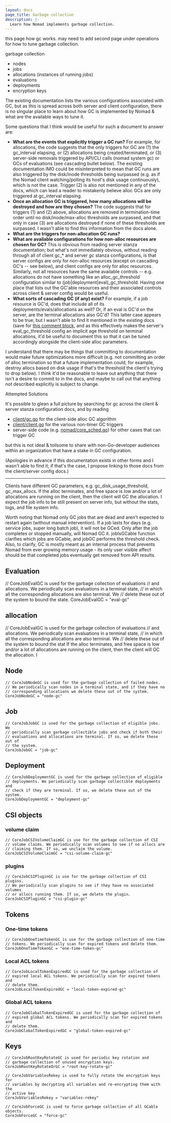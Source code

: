 ```yaml
---
layout: docs
page_title: Garbage collection
description: |-
  Learn how Nomad implements garbage collection.
---
```



this page how gc works. may need to add second page under operations for how to
tune garbage collection.

garbage collection
- nodes
- jobs
- allocations (instances of running jobs)
- evaluations
- deployments
- encryption keys


The existing documentation lists the various configurations associated with GC, but as this is spread across both server and client configuration, there is no singular place to learn about how GC is implemented by Nomad & what are the available ways to tune it.

Some questions that I think would be useful for such a document to answer are:

- **What are the events that explicitly trigger a GC run?** For example, for
  allocations, the code suggests that the only triggers for GC are (1) the
  gc_interval elapsing, or (2) allocations being created/terminated, or (3)
  server-side removals triggered by API/CLI calls (nomad system gc) or GCs of
  evaluations (see cascading bullet below). The existing documentation IMO could
  be misinterpreted to mean that GC runs are also triggered by the disk/inode
  thresholds being surpassed (e.g. as if the Nomad client watching/polling its
  host's disk usage continuously), which is not the case. Trigger (2) is also
  not mentioned in any of the docs, which can lead a reader to mistakenly
  believe alloc GCs are only triggered at gc_interval elapsing.
- **Once an allocation GC is triggered, how many allocations will be destroyed and
  how are they chosen?** The code suggests that for triggers (1) and (2) above,
  allocations are removed in termination-time order until no
  disk/inode/max-alloc thresholds are surpassed, and that only in case (3) are
  allocations destroyed if none of these thresholds are surpassed. I wasn't able
  to find this information from the docs alone.
- **What are the triggers for non-allocation GC runs?**
- **What are available configurations for how non-alloc resources are chosen for
  GC?** This is obvious from reading server stanza documentation; but what's not
  immediately obvious, without reading through all of client gc_* and server
  *_gc_* stanza configurations, is that server configs are only for non-alloc
  resources (except on cascading GC's -- see below), and client configs are only
  for alloc resources. Similarly, not all resources have the same available
  controls -- e.g. allocations do not have something like an alloc_gc_threshold
  configuration similar to (job|deployment|eval)_gc_threshold. Having one place
  that lists out the GC'able resources and their associated controls across
  client & server config would be useful.
- **What sorts of cascading GC (if any) exist?** For example, if a job resource
  is GC'd, does that include all of its deployments/evals/allocations as well?
  Or, if an eval is GC'd on the server, are the terminal allocations also GC'd?
  This latter case appears to be true, but I wasn't able to find it mentioned in
  the existing docs (save for [this comment
  block](https://pkg.go.dev/github.com/hashicorp/nomad@v1.3.0/nomad/structs#CoreJobEvalGC),
  and as this effectively makes the server's eval_gc_threshold config an
  implicit age threshold on terminal allocations, it'd be useful to document
  this so that it can be tuned accordingly alongside the client-side alloc
  parameters.

I understand that there may be things that committing to documentation would
make future optimizations more difficult (e.g. not committing an order of alloc
termination so that a future implementation could, for example, destroy allocs
based on disk usage if that's the threshold the client's trying to drop below).
I think it'd be reasonable to leave out anything that there isn't a desire to
commit to in the docs, and maybe to call out that anything not described
explicitly is subject to change.

Attempted Solutions

 It's possible to glean a full picture by searching for gc
across the client & server stanza configuration docs, and by reading

- [client/gc.go](https://github.com/hashicorp/nomad/blob/9347613/client/gc.go)
  for the client-side alloc GC algorithm
- [client/client.go](https://github.com/hashicorp/nomad/blob/9347613/client/client.go)  for the various non-timer GC triggers
- server-side code (e.g.
[nomad/core_sched.go](https://github.com/hashicorp/nomad/blob/9347613/nomad/core_sched.go)) for other cases that can trigger GC

but this is not ideal & toilsome to share with non-Go-developer audiences within
an organization that have a stake in GC configuration.

(Apologies in advance if this documentation exists in other forms and I wasn't able to find it; if that's the case, I propose linking to those docs from the client/server config docs.)

-----
 Clients have different GC parameters, e.g. gc_disk_usage_threshold,
 gc_max_allocs. If the alloc terminates, and free space is low and/or a lot of
 allocations are running on the client, then the client will GC the allocation.
 I expect the job info to be still present on server info, but without the
 stats, logs, and file system info.

Worth noting that Nomad only GC jobs that are dead and aren't expected to restart again (without manual intervention). If a job lasts for days (e.g. service jobs, super long batch job), it will not be GCed. Only after the job completes or stopped manually, will Nomad GC it. jobIsGCable function clarifies which jobs are GCable, and jobGC performs the threshold check. Also, to clarify, GC is mostly meant as an internal process that prevents Nomad from ever growing memory usage - its only user visible affect should be that completed jobs eventually get removed from API results.



## Evaluation

// CoreJobEvalGC is used for the garbage collection of evaluations
	// and allocations. We periodically scan evaluations in a terminal state,
	// in which all the corresponding allocations are also terminal. We
	// delete these out of the system to bound the state.
	CoreJobEvalGC = "eval-gc"

## allocation
 // CoreJobEvalGC is used for the garbage collection of evaluations
	// and allocations. We periodically scan evaluations in a terminal state,
	// in which all the corresponding allocations are also terminal. We
	// delete these out of the system to bound the stat
 If the alloc terminates, and free space is low and/or a lot of allocations are
 running on the client, then the client will GC the allocation. I

## Node
	// CoreJobNodeGC is used for the garbage collection of failed nodes.
	// We periodically scan nodes in a terminal state, and if they have no
	// corresponding allocations we delete these out of the system.
	CoreJobNodeGC = "node-gc"

## Job
	// CoreJobJobGC is used for the garbage collection of eligible jobs. We
	// periodically scan garbage collectible jobs and check if both their
	// evaluations and allocations are terminal. If so, we delete these out of
	// the system.
	CoreJobJobGC = "job-gc"

## Deployment
	// CoreJobDeploymentGC is used for the garbage collection of eligible
	// deployments. We periodically scan garbage collectible deployments and
	// check if they are terminal. If so, we delete these out of the system.
	CoreJobDeploymentGC = "deployment-gc"

## CSI objects

### volume claim
	// CoreJobCSIVolumeClaimGC is use for the garbage collection of CSI
	// volume claims. We periodically scan volumes to see if no allocs are
	// claiming them. If so, we unclaim the volume.
	CoreJobCSIVolumeClaimGC = "csi-volume-claim-gc"

### plugins
	// CoreJobCSIPluginGC is use for the garbage collection of CSI plugins.
	// We periodically scan plugins to see if they have no associated volumes
	// or allocs running them. If so, we delete the plugin.
	CoreJobCSIPluginGC = "csi-plugin-gc"

## Tokens
### One-time tokens
	// CoreJobOneTimeTokenGC is use for the garbage collection of one-time
	// tokens. We periodically scan for expired tokens and delete them.
	CoreJobOneTimeTokenGC = "one-time-token-gc"

### Local ACL tokens
	// CoreJobLocalTokenExpiredGC is used for the garbage collection of
	// expired local ACL tokens. We periodically scan for expired tokens and
	// delete them.
	CoreJobLocalTokenExpiredGC = "local-token-expired-gc"

### Global ACL tokens
	// CoreJobGlobalTokenExpiredGC is used for the garbage collection of
	// expired global ACL tokens. We periodically scan for expired tokens and
	// delete them.
	CoreJobGlobalTokenExpiredGC = "global-token-expired-gc"

## Keys
	// CoreJobRootKeyRotateGC is used for periodic key rotation and
	// garbage collection of unused encryption keys.
	CoreJobRootKeyRotateOrGC = "root-key-rotate-gc"

	// CoreJobVariablesRekey is used to fully rotate the encryption keys for
	// variables by decrypting all variables and re-encrypting them with the
	// active key
	CoreJobVariablesRekey = "variables-rekey"

	// CoreJobForceGC is used to force garbage collection of all GCable objects.
	CoreJobForceGC = "force-gc"

